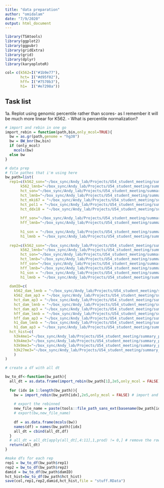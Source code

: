 ```yaml
---
title: "data preparation"
author: "omidalam"
date: "7/9/2020"
output: html_document
---
```


```r
library(TSAtools)
library(ggplot2)
library(ggpubr)
library(gridExtra)
library(grid)
library(dplyr)
library(karyoploteR)

col= c(k562=I("#1b9e77"),
       hct= I("#d95f02"),
       hff= I("#7570b3"),
       h1=  I("#e7298a"))
```

## Task list
1a.  Replot using genomic percentile rather than scores- as I remember it will be much more linear for K562.
  - What is percentile normalization?
```r
# import and rebin in one go
import_rebin = function(path,bin,only_mcol=TRUE){
  bw = as.gr(path,genome = "hg38")
  bw = BW_bnr(bw,bin)
  if (only_mcol)
    mcols(bw)
  else bw
}
```
```r
# data prep 
# file pathes that i'm using here
bw_path=list(
  rep1=c(k562_son="~/box_sync/Andy_lab/Projects/U54_student_meeting/summary_paper/reference_data/k562/TSA_Seq/25kb/K562_SON_TSA_25kb_hg38_rep1_201911condE.bw",
       k562_lmnb="~/box_sync/Andy_lab/Projects/U54_student_meeting/summary_paper/reference_data/k562/TSA_Seq/25kb/K562_LMNB_TSA_25kb_hg38_rep1_201508condA.bw",
       hct_son="~/box_sync/Andy_lab/Projects/U54_student_meeting/summary_paper/reference_data/hct116/TSA_Seq/25kb/HCT116_SON_TSA_25kb_hg38_rep1_201711condE.bw",
       hct_lmnb="~/box_sync/Andy_lab/Projects/U54_student_meeting/summary_paper/reference_data/hct116/TSA_Seq/25kb/HCT116_LMNB1_TSA_25kb_hg38_rep1_201806condA.bw",
       hct_mki67 = "~/box_sync/Andy_lab/Projects/U54_student_meeting/summary_paper/reference_data/hct116/TSA_Seq/25kb/HCT116_MKI67IP_TSA_25kb_hg38_rep1_201907condC.bw",
       hct_pol1 = "~/box_sync/Andy_lab/Projects/U54_student_meeting/summary_paper/reference_data/hct116/TSA_Seq/25kb/HCT116_PolR1E_TSA_25kb_hg38_rep1_201903condC.bw",
       hct_ddx18 = "~/box_sync/Andy_lab/Projects/U54_student_meeting/summary_paper/reference_data/hct116/TSA_Seq/25kb/HCT116_DDX18_TSA_25kb_hg38_rep1_201903condC.bw",
       
       hff_son="~/box_sync/Andy_lab/Projects/U54_student_meeting/summary_paper/reference_data/hff/TSA_Seq/25kb/HFFc6_SON_TSA_25kb_hg38_rep1_201806condE.bw",
       hff_lmnb="~/box_sync/Andy_lab/Projects/U54_student_meeting/summary_paper/reference_data/hff/TSA_Seq/25kb/HFFc6_LMNB1_TSA_25kb_hg38_rep1_201810condAI.bw",
       
       h1_son = "~/box_sync/Andy_lab/Projects/U54_student_meeting/summary_paper/reference_data/h1esc/TSA_Seq/25kb/H1_SON_TSA_25kb_hg38_rep1_201807condE.bw",
       h1_lmnb = "~/box_sync/Andy_lab/Projects/U54_student_meeting/summary_paper/reference_data/h1esc/TSA_Seq/25kb/H1_LMNB1_TSA_25kb_hg38_rep1_201810condAI.bw"),
  
  rep2=c(k562_son="~/box_sync/Andy_lab/Projects/U54_student_meeting/summary_paper/reference_data/k562/TSA_Seq/25kb/K562_SON_TSA_25kb_hg38_rep2_201610condE.bw",
       k562_lmnb="~/box_sync/Andy_lab/Projects/U54_student_meeting/summary_paper/reference_data/k562/TSA_Seq/25kb/K562_LMNB_TSA_25kb_hg38_rep1_201712condA.bw",
       hct_son="~/box_sync/Andy_lab/Projects/U54_student_meeting/summary_paper/reference_data/hct116/TSA_Seq/25kb/HCT116_SON_TSA_25kb_hg38_rep2_201803condE.bw",
       hct_lmnb="~/box_sync/Andy_lab/Projects/U54_student_meeting/summary_paper/reference_data/hct116/TSA_Seq/25kb/HCT116_LMNB1_TSA_25kb_hg38_rep2_201806condA.bw",
       hff_son="~/box_sync/Andy_lab/Projects/U54_student_meeting/summary_paper/reference_data/hff/TSA_Seq/25kb/HFFc6_SON_TSA_25kb_hg38_rep2_201711condE.bw",
       hff_lmnb="~/box_sync/Andy_lab/Projects/U54_student_meeting/summary_paper/reference_data/hff/TSA_Seq/25kb/HFFc6_LMNB1_TSA_25kb_hg38_rep2_201810condAI.bw",
       h1_son = "~/box_sync/Andy_lab/Projects/U54_student_meeting/summary_paper/reference_data/h1esc/TSA_Seq/25kb/H1_SON_TSA_25kb_hg38_rep2_201807condE.bw",
       h1_lmnb = "~/box_sync/Andy_lab/Projects/U54_student_meeting/summary_paper/reference_data/h1esc/TSA_Seq/25kb/H1_LMNB1_TSA_25kb_hg38_rep2_201903condAI.bw"),
  
  damID=c(
    k562_dam_lmnb = "~/box_sync/Andy_lab/Projects/U54_student_meeting/summary_paper/reference_data/k562/DamID/25kb/K562_LMNB1_DAMID_25kb_hg38_combined.bw",
    k562_dam_ap3 = "~/box_sync/Andy_lab/Projects/U54_student_meeting/summary_paper/reference_data/k562/DamID/25kb/K562_4xAP3_DAMID_25kb_hg38_combined.bw",
    hct_dam_ap3 = "~/box_sync/Andy_lab/Projects/U54_student_meeting/summary_paper/reference_data/hct116/DamID/25kb/HCT116_4xAP3_DAMID_25kb_hg38_combined.bw", 
    hct_dam_lmnb = "~/box_sync/Andy_lab/Projects/U54_student_meeting/summary_paper/reference_data/hct116/DamID/25kb/HCT116_LMNB1_DAMID_25kb_hg38_combined.bw",
    hct_dam_ap3 = "~/box_sync/Andy_lab/Projects/U54_student_meeting/summary_paper/reference_data/hct116/DamID/25kb/HCT116_4xAP3_DAMID_25kb_hg38_combined.bw",
    hff_dam_lmnb = "~/box_sync/Andy_lab/Projects/U54_student_meeting/summary_paper/reference_data/hff/DamID/25kb/HFF_LMNB1_DAMID_25kb_hg38_combined.bw",
    hff_dam_ap3 = "~/box_sync/Andy_lab/Projects/U54_student_meeting/summary_paper/reference_data/hff/DamID/25kb/HFF_4xAP3_DAMID_25kb_hg38_combined.bw",
    h1_dam_lmnb = "~/box_sync/Andy_lab/Projects/U54_student_meeting/summary_paper/reference_data/h1esc/DamID/25kb/H1_LMNB1_DAMID_25kb_hg38_combined.bw",
    h1_dam_ap3 = "~/box_sync/Andy_lab/Projects/U54_student_meeting/summary_paper/reference_data/h1esc/DamID/25kb/H1_4xAP3_DAMID_25kb_hg38_combined.bw"),
  hct_hist=c(
    h3k4me1="~/box_sync/Andy_lab/Projects/U54_student_meeting/summary_paper/reference_data/hct116/chip_seq_yang/HCT116_H3K4me1_ENCODE.Broad_ENCSR161MXP.bw",
    h3k4me3="~/box_sync/Andy_lab/Projects/U54_student_meeting/summary_paper/reference_data/hct116/chip_seq_yang/HCT116_H3K4me3_ENCODE.Broad_ENCSR333OPW.bw",
    h3k9me3="~/box_sync/Andy_lab/Projects/U54_student_meeting/summary_paper/reference_data/hct116/chip_seq_yang/HCT116_H3K9me3_ENCODE.Broad_ENCSR179BUC.bw",
    h3k27me3="~/box_sync/Andy_lab/Projects/U54_student_meeting/summary_paper/reference_data/hct116/chip_seq_yang/HCT116_H3K27me3_ENCODE.Broad_ENCSR810BDB.bw"
    )
)

# create a df with all dt

bw_to_df<-function(bw_path){
  all_dt = as.data.frame(import_rebin(bw_path[1],2e5,only_mcol = FALSE))[,c("seqnames","start","end")]
  
  for (idx in 1:length(bw_path)){
    bw = import_rebin(bw_path[idx],2e5,only_mcol = FALSE) # import and rebin
    
    # export the rebinned
    new_file_name = paste(tools::file_path_sans_ext(basename(bw_path[idx])),"_200kb",".bw",sep='')
    # export(bw,new_file_name)
    
    df = as.data.frame(mcols(bw))
    names(df) = names(bw_path)[idx]
    all_dt = cbind(all_dt,df)
  }
  # all_dt = all_dt[apply(all_dt[,4:11],1,prod) != 0,] # remove the rows that have at least a zero
  return(all_dt)
}

```

```r
#make dfs for each rep
rep1 = bw_to_df(bw_path$rep1)
rep2 = bw_to_df(bw_path$rep2)
damid = bw_to_df(bw_path$damID)
hct_hist=bw_to_df(bw_path$hct_hist)
save(col,rep1,rep2,damid,hct_hist,file = "stuff.RData")
```